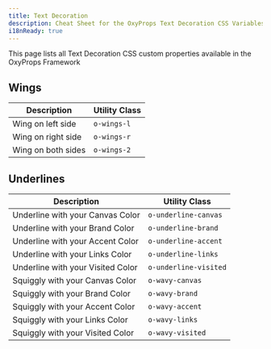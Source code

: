 ```yaml
---
title: Text Decoration
description: Cheat Sheet for the OxyProps Text Decoration CSS Variables and Utility Classes.
i18nReady: true
---
```



This page lists all Text Decoration CSS custom properties available in the OxyProps Framework

## Wings

| Description        | Utility Class                                                |
| ------------------ | ------------------------------------------------------------ |
| Wing on left side  | <ClipboardCopy value="o-wings-l">`o-wings-l`</ClipboardCopy> |
| Wing on right side | <ClipboardCopy value="o-wings-r">`o-wings-r`</ClipboardCopy> |
| Wing on both sides | <ClipboardCopy value="o-wings-2">`o-wings-2`</ClipboardCopy> |

## Underlines

| Description                       | Utility Class                                                                    |
| --------------------------------- | -------------------------------------------------------------------------------- |
| Underline with your Canvas Color  | <ClipboardCopy value="o-underline-canvas">`o-underline-canvas`</ClipboardCopy>   |
| Underline with your Brand Color   | <ClipboardCopy value="o-underline-brand">`o-underline-brand`</ClipboardCopy>     |
| Underline with your Accent Color  | <ClipboardCopy value="o-underline-accent">`o-underline-accent`</ClipboardCopy>   |
| Underline with your Links Color   | <ClipboardCopy value="o-underline-links">`o-underline-links`</ClipboardCopy>     |
| Underline with your Visited Color | <ClipboardCopy value="o-underline-visited">`o-underline-visited`</ClipboardCopy> |
| Squiggly with your Canvas Color   | <ClipboardCopy value="o-wavy-canvas">`o-wavy-canvas`</ClipboardCopy>             |
| Squiggly with your Brand Color    | <ClipboardCopy value="o-wavy-brand">`o-wavy-brand`</ClipboardCopy>               |
| Squiggly with your Accent Color   | <ClipboardCopy value="o-wavy-accent">`o-wavy-accent`</ClipboardCopy>             |
| Squiggly with your Links Color    | <ClipboardCopy value="o-wavy-links">`o-wavy-links`</ClipboardCopy>               |
| Squiggly with your Visited Color  | <ClipboardCopy value="o-wavy-visited">`o-wavy-visited`</ClipboardCopy>           |
